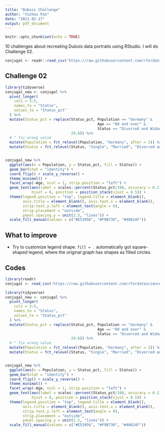 ```yaml
---
title: "Dubois Challenge"
author: "Yuzhou Pan"
date: "2021-02-17"
output: pdf_document
---
```


```r
knitr::opts_chunk$set(echo = TRUE)
```

10 challenges about recreating Dubois data portraits using RStudio. I will do Challenge 02.

```r
conjugal <- readr::read_csv('https://raw.githubusercontent.com/rfordatascience/tidytuesday/master/data/2021/2021-02-16/conjugal.csv')
```

## Challenge 02

```r
library(tidyverse)
conjugal_new <- conjugal %>%
  pivot_longer(
    cols = 3:5,
    names_to = "Status",
    values_to = "Status_pct"
  ) %>%
  mutate(Status_pct = replace(Status_pct, Population == "Germany" & 
                                          Age == "60 and over" & 
                                          Status == "Divorced and Widowed", 
                              29.6)) %>%
  # ^ fix wrong value
  mutate(Population = fct_relevel(Population, "Germany", after = 1)) %>%
  mutate(Status = fct_relevel(Status, "Single", "Married", "Divorced and Widowed"))


conjugal_new %>%
  ggplot(aes(x = Population, y = Status_pct, fill = Status)) +
  geom_bar(stat = "identity") +
  coord_flip() + scale_y_reverse() +
  theme_minimal() +
  facet_wrap(~Age, ncol = 1, strip.position = "left") +
  geom_text(aes(label = scales::percent(Status_pct/100, accuracy = 0.1)),
            hjust = 0, position = position_stack(vjust = 0.5)) +
  theme(legend.position = "top", legend.title = element_blank(),
        axis.title = element_blank(), axis.text.x = element_blank(),
        strip.text.y.left = element_text(angle = 0),
        strip.placement = "outside",
        panel.spacing.y = unit(2.5, "lines")) +
  scale_fill_manual(values = c("#E53956", "#F9B730", "#40624F"))
```

## What to improve

+ Try to customize legend shape. <code>fill = .</code> automatically got square-shaped legend, where the original graph has shapes as filled circles.

## Codes

```r
library(readr)
conjugal <- read_csv('https://raw.githubusercontent.com/rfordatascience/tidytuesday/master/data/2021/2021-02-16/conjugal.csv')

library(tidyverse)
conjugal_new <- conjugal %>%
  pivot_longer(
    cols = 3:5,
    names_to = "Status",
    values_to = "Status_pct"
  ) %>%
  mutate(Status_pct = replace(Status_pct, Population == "Germany" & 
                                          Age == "60 and over" & 
                                          Status == "Divorced and Widowed", 
                              29.6)) %>%
  # ^ fix wrong value
  mutate(Population = fct_relevel(Population, "Germany", after = 1)) %>%
  mutate(Status = fct_relevel(Status, "Single", "Married", "Divorced and Widowed"))


conjugal_new %>%
  ggplot(aes(x = Population, y = Status_pct, fill = Status)) +
  geom_bar(stat = "identity") +
  coord_flip() + scale_y_reverse() +
  theme_minimal() +
  facet_wrap(~Age, ncol = 1, strip.position = "left") +
  geom_text(aes(label = scales::percent(Status_pct/100, accuracy = 0.1)), 
            hjust = 0, position = position_stack(vjust = 0.5)) +
  theme(legend.position = "top", legend.title = element_blank(),
        axis.title = element_blank(), axis.text.x = element_blank(),
        strip.text.y.left = element_text(angle = 0),
        strip.placement = "outside",
        panel.spacing.y = unit(2.5, "lines")) +
  scale_fill_manual(values = c("#E53956", "#F9B730", "#40624F"))
```

